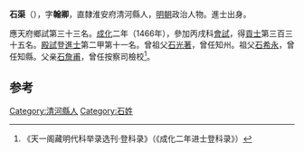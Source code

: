'''石渠'''（{{bd|1438年||？}}），字'''翰卿'''，直隸淮安府清河縣人，[[明朝|明朝]]政治人物。進士出身。

應天府鄉試第三十三名。[[成化|成化]]二年（1466年），參加丙戌科[[會試|會試]]，得[[貢士|貢士]]第三百三十五名。[[殿試|殿試]]登[[進士|進士]]第二甲第十一名。曾祖父[[石光著|石光著]]，曾任知州。祖父[[石希永|石希永]]，曾任知縣。父亲[[石詹甫|石詹甫]]，曾任按察司檢校<ref>《天一阁藏明代科举录选刊·登科录》（《成化二年进士登科录》）</ref>。

==参考==
{{reflist}}
{{明朝人物小作品}}
{{成化二年丙戌科殿試金榜}}

[[Category:清河縣人|Category:清河縣人]]
[[Category:石姓|Category:石姓]]
